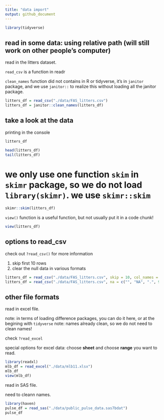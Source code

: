 ```yaml
---
title: "data import"
output: github_document
---
```


```r
library(tidyverse)
```

## read in some data: using relative path (will still work on other people's computer)

read in the litters dataset.

`read_csv` is a function in readr

`clean_names` function did not contains in R or tidyverse, it's in `janitor` package, and we use `janitor::` to realize this without loading all the janitor package.

```r
litters_df = read_csv("./data/FAS_litters.csv")
litters_df = janitor::clean_names(litters_df)
```

## take a look at the data

printing in the console
```r
litters_df
```

```r
head(litters_df)
tail(litters_df)
```
# we only use one function `skim` in `skimr` package, so we do not load `library(skimr)`. we use `skimr::skim`
```r
skimr::skim(litters_df)
```
`view()` function is a useful function, but not usually put it in a code chunk!
```r
view(litters_df)
```

## options to read_csv

check out `?read_csv()` for more information

1) skip first 10 rows
2) clear the null data in various formats
```r
litters_df = read_csv("./data/FAS_litters.csv", skip = 10, col_names = FALSE)
litters_df = read_csv("./data/FAS_litters.csv", na = c("", "NA", ".", 999))
```

## other file formats

read in excel file.

note: in terms of loading difference packages, you can do it here, or at the begining with `tidyverse`
note: names already clean, so we do not need to clean names!

check `?read_excel`

special options for excel data: choose **sheet** and choose **range** you want to read.

```r
library(readxl)
mlb_df = read_excel("./data/mlb11.xlsx")
mlb_df
view(mlb_df)
```

read in SAS file.

need to cleann names.
```r
library(haven)
pulse_df = read_sas("./data/public_pulse_data.sas7bdat")
pulse_df
```



